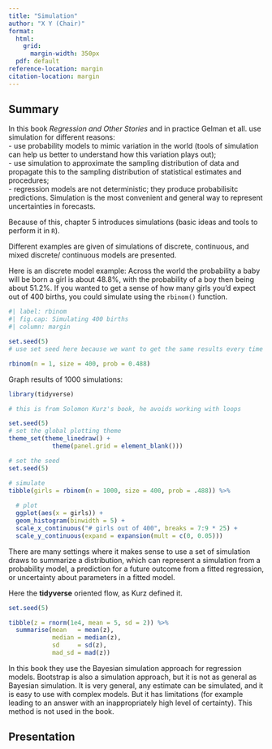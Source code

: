 ```yaml
---
title: "Simulation"
author: "X Y (Chair)"
format:
  html: 
    grid: 
      margin-width: 350px
  pdf: default
reference-location: margin
citation-location: margin
---
```


## Summary

In this book *Regression and Other Stories* and in practice Gelman et all. use simulation for different reasons: \
- use probability models to mimic variation in the world (tools of simulation can help us better to understand how this variation plays out); \
- use simulation to approximate the sampling distribution of data and propagate this to the sampling distribution of statistical estimates and procedures;\
- regression models are not deterministic; they produce probabilisitc predictions. Simulation is the most convenient and general way to represent uncertainties in forecasts. 

Because of this, chapter 5 introduces simulations (basic ideas and tools to perform it in `R`).


Different examples are given of simulations of discrete, continuous, and mixed discrete/ continuous models are presented.

Here is an discrete model example: Across the world the probability a baby will be born a girl is about $48.8\%$, with the probability of a boy then being about $51.2\%$. If you wanted to get a sense of how many girls you'd expect out of 400 births, you could simulate using the `rbinom()` function.

```r
#| label: rbinom
#| fig.cap: Simulating 400 births
#| column: margin

set.seed(5)
# use set seed here because we want to get the same results every time we run the code

rbinom(n = 1, size = 400, prob = 0.488)

```

Graph results of 1000 simulations:

```r
library(tidyverse)

# this is from Solomon Kurz's book, he avoids working with loops

set.seed(5)
# set the global plotting theme
theme_set(theme_linedraw() +
            theme(panel.grid = element_blank()))

# set the seed
set.seed(5)

# simulate
tibble(girls = rbinom(n = 1000, size = 400, prob = .488)) %>% 
  
  # plot
  ggplot(aes(x = girls)) +
  geom_histogram(binwidth = 5) +
  scale_x_continuous("# girls out of 400", breaks = 7:9 * 25) +
  scale_y_continuous(expand = expansion(mult = c(0, 0.05)))
```

There are many settings where it makes sense to use a set of simulation draws to summarize a distribution, which can represent a simulation from a probability model, a prediction for a future outcome from a fitted regression, or uncertainty about parameters in a fitted model.

Here the **tidyverse** oriented flow, as Kurz defined it.

```r
set.seed(5)

tibble(z = rnorm(1e4, mean = 5, sd = 2)) %>% 
  summarise(mean   = mean(z),
            median = median(z),
            sd     = sd(z),
            mad_sd = mad(z))
```

In this book they use the Bayesian simulation approach for regression models. Bootstrap is also a simulation approach, but it is not as general as Bayesian simulation. It is very general, any estimate can be simulated, and it is easy to use with complex models. But it has limitations (for example leading to an answer with an inappropriately high level of certainty). This method is not used in the book.

## Presentation

